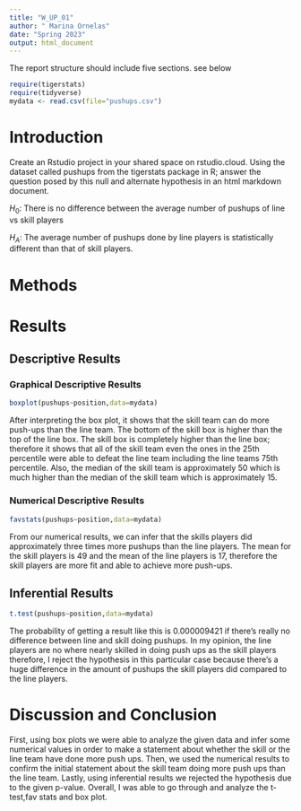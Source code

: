 ```yaml
---
title: "W_UP_01"
author: " Marina Ornelas"
date: "Spring 2023"
output: html_document
---
```




The report structure should include five sections.  see below



```r
require(tigerstats)
require(tidyverse)
mydata <- read.csv(file="pushups.csv")
```

# Introduction

<!--In this section you explain what you are trying to show. Where did the data come from? What is the research or other question you are trying to answer?!-->

Create an Rstudio project in your shared space on rstudio.cloud.  Using the dataset called pushups from the tigerstats package in R; answer the question posed by this null and alternate hypothesis in an html markdown document.

$H_0$: There is no difference between the average number of pushups of line vs skill players

$H_A$: The average number of pushups done by line players is statistically different than that of skill players.

# Methods

<!--Decide on your methods: use "variable analysis" or other appropriate descriptors. Make sure to choose at least one graphical method and at least one numerical method.!-->

# Results

<!--Divide this section into two sub-sections: One for your descriptive results and one for your inferential results.!-->

## Descriptive Results

### Graphical Descriptive Results

<!--Graphical results here. Make sure to show your code. Provide appropriate labels for axes, giving units if possible, and provide a good title for the graph, too. Use the graphical results to describe the patterns if any that exist in the data as focused toward the research question!-->

```r
boxplot(pushups~position,data=mydata)
```

After interpreting the box plot, it shows that the skill team can do more push-ups than the line team. The bottom of the skill box is higher than the top of the line box. The skill box is completely higher than the line box; therefore it shows that all of the skill team even the ones in the 25th percentile were able to defeat the line team including the line teams 75th percentile. Also, the median of the skill team is approximately 50 which is much higher than the median of the skill team which is approximately 15. 

### Numerical Descriptive Results

<!--Numerical results go here. Use the numerical results to describe the patterns if any that exist in the data as focused toward the research question!-->

```r
favstats(pushups~position,data=mydata)
```

From our numerical results, we can infer that the skills players did approximately three times more pushups than the line players. The mean for the skill players is 49 and the mean  of the line players is 17, therefore the skill players are more fit and able to achieve more push-ups.

## Inferential Results

<!--State hypothesis clearly. Make sure your discussion of the inferential test covers all the aspects that the test output produces, such as test statistic, p-value etc. Make a decision about the null hypothesis, explain the assumptions on which the selected test/procedure was based, and why the chosen procedure satisfys the assumptions and is appropriate to answer the research question!-->

```r
t.test(pushups~position,data=mydata)
```

The probability of getting a result like this is 0.000009421 if there's really no difference between line and skill doing pushups. In my opinion, the line players are no where nearly skilled in doing push ups as the skill players therefore, I reject the hypothesis in this particular case because there's a huge difference in the amount of pushups the skill players did compared to the line players.


# Discussion and Conclusion

<!--Discussion and conclusion here. If you found a relationship be sure to consider whether the relationship occurs because one of the variavbles causes the other, or whether they perhasps are related for some other reason. Watch the chapter 6 videos from the GeorgeTown videos collection.!-->

First, using box plots we were able to analyze the given data and infer some numerical values in order to make a statement about whether the skill or the line team have done more push ups. Then, we used the numerical results to confirm the initial statement about the skill team doing more push ups than the line team. Lastly, using inferential results we rejected the hypothesis due to the given p-value. Overall, I was able to go through and analyze the t-test,fav stats and box plot.
